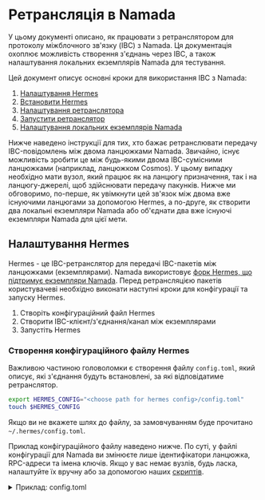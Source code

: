 
# Ретрансляція в Namada

У цьому документі описано, як працювати з ретранслятором для протоколу міжблочного зв'язку (IBC) з Namada. Ця документація охоплює можливість створення з'єднань через IBC, а також налаштування локальних екземплярів Namada для тестування.

Цей документ описує основні кроки для використання IBC з Namada:

1. [Налаштування Hermes](#setup-hermes)
2. [Встановити Hermes](#install-hermes)
3. [Налаштування ретранслятора](#setting-up-the-relayer)
4. [Запустити ретранслятор](#start-the-relayer)
5. [Налаштування локальних екземплярів Namada](#set-up-local-namada-instances-using-the-hermes-script)

Нижче наведено інструкції для тих, хто бажає ретранслювати передачу IBC-повідомлень між двома ланцюжками Namada. Звичайно, існує можливість зробити це між будь-якими двома IBC-сумісними ланцюжками (наприклад, ланцюжком Cosmos).
У цьому випадку необхідно мати вузол, який працює як на ланцюгу призначення, так і на ланцюгу-джерелі, щоб здійснювати передачу пакунків.
Нижче ми обговоримо, по-перше, як увімкнути цей зв'язок між двома вже існуючими ланцюгами за допомогою Hermes, а по-друге, як створити два локальні екземпляри Namada або об'єднати два вже існуючі екземпляри Namada для цієї мети.


## Налаштування Hermes
Hermes - це IBC-ретранслятор для передачі IBC-пакетів між ланцюжками (екземплярами).
Namada використовує [форк Hermes, що підтримує екземпляри Namada](https://github.com/heliaxdev/hermes/tree/1.6.0-namada).
Перед ретрансляцією пакетів користувачеві необхідно виконати наступні кроки для конфігурації та запуску Hermes.

1. Створіть конфігураційний файл Hermes
2. Створити IBC-клієнт/з'єднання/канал між екземплярами
3. Запустіть Hermes

### Створення конфігураційного файлу Hermes
Важливою частиною головоломки є створення файлу `config.toml`, який описує, які з'єднання будуть встановлені, за які відповідатиме ретранслятор.

```bash copy
export HERMES_CONFIG="<choose path for hermes config>/config.toml"
touch $HERMES_CONFIG
``` 

Якщо ви не вкажете шлях до файлу, за замовчуванням буде прочитано `~/.hermes/config.toml`.

Приклад конфігураційного файлу наведено нижче. По суті, у файлі конфігурації для Namada ви змінюєте лише ідентифікатори ланцюжка, RPC-адреси та імена ключів. Якщо у вас немає вузлів, будь ласка, налаштуйте їх вручну або за допомогою наших [скриптів](#set-up-local-namada-instances-using-the-hermes-script).

<details>
<summary>Приклад: config.toml</summary>
```toml copy
[global]
log_level = 'info'

[mode]

[mode.clients]
enabled = true
refresh = true
misbehaviour = true

[mode.connections]
enabled = false

[mode.channels]
enabled = false

[mode.packets]
enabled = true
clear_interval = 10
clear_on_start = false
tx_confirmation = true

[telemetry]
enabled = false
host = '127.0.0.1'
port = 3001

[[chains]]
id = 'namada-test.0a4c6786dbda39f786'  # set your chain ID
type = 'namada'
rpc_addr = 'http://127.0.0.1:27657'  # set the IP and the port of the chain
grpc_addr = 'http://127.0.0.1:9090'  # not used for now
event_source = { mode = 'push', url = 'ws://127.0.0.1:27657/websocket', batch_delay = '500ms' }  # set the IP and the port of the chain
account_prefix = ''  # not used
key_name = 'relayer'  # The key is an account name you made
store_prefix = 'ibc'
gas_price = { price = 0.001, denom = 'nam' }  # not used for now

[[chains]]
id = 'namada-test.647287156defa8728c'
type = 'namada'
rpc_addr = 'http://127.0.0.1:28657'
grpc_addr = 'http://127.0.0.1:9090'
event_source = { mode = 'push', url = 'ws://127.0.0.1:28657/websocket', batch_delay = '500ms' }
account_prefix = ''
key_name = 'relayer'
store_prefix = 'ibc'
gas_price = { price = 0.001, denom = 'nam' }
```
</details>

Шлях до конфігураційного файлу, який зберігається у змінній  `$HERMES_CONFIG`, стане в нагоді пізніше.


<Callout type="info" emoji="🧩">
**Інтерпретація toml** *Тлумачення toml

Кожна конфігурація ланцюжка вказана під об'єктом `[[chains]]`.
Це ті шматочки головоломки, на яких ви хочете тримати свій 👀:
 - `chains.id` - назва ланцюжка
 - `chains.rpc_address` вказує порт, через який канал зв'язується, і буде аргументом для `ledger_address` Namada при взаємодії з книгою (стане зрозуміліше пізніше)
     - Обов'язково змініть IP-адресу на IP-адресу вашої локальної машини, на якій запущено цей вузол!
 - `chains.key_name` вказує ключ підписувача, який підписує транзакцію від релеєра. Ключ повинен бути згенерований перед запуском релеєра.
 - `event_source` вказує URL веб-сокета ланцюжка. Вона має збігатися з `rpc_адресою` для коректної роботи Hermes.
</Callout>

### Створення IBC-клієнта/з'єднання/каналу між екземплярами
Для їх створення в Hermes CLI є команди. Перед створенням вузла кожного екземпляра повинна бути запущена за вказаними rpc-адресами. Якщо у вас немає вузлів, будь ласка, налаштуйте їх вручну або за допомогою наших [скриптів](#set-up-local-namada-instances-using-the-hermes-script).

### Експорт змінних середовища
Користувачеві, який здійснює ретрансляцію, потрібно зберегти певні змінні оточення. Ось ці змінні:
```bash copy
export CHAIN_A_ID="<replace-with-chain-a-id>"
export CHAIN_B_ID="<replace-with-chain-b-id>"
export HERMES_CONFIG="<replace-with-hermes-config-path>"
```

## Встановлення Hermes
Перед виконанням будь-яких операцій з IBC необхідно завантажити бінарник Hermes форка Heliax або зібрати його з вихідного коду.

### З бінарних файлів
Ви можете завантажити найновіший бінарний випуск з нашої [сторінки випусків](https://github.com/heliaxdev/hermes/releases), вибравши відповідну архітектуру.

Приклад:
```bash copy
export TAG="v1.6.0-namada-beta3"
export ARCH="x86_64-unknown-linux-gnu" # or "aarch64-apple-darwin"
curl -Lo /tmp/hermes.tar.gz https://github.com/heliaxdev/hermes/releases/download/${TAG}/hermes-${TAG}-${ARCH}.tar.gz
tar -xvzf /tmp/hermes.tar.gz -C /usr/local/bin
```

<Callout type="info">
У деяких системах `/usr/local/bin` є захищеним каталогом. У цьому випадку вам може знадобитися виконати наведену вище команду з `sudo`.
Тобто 
```bash copy
sudo tar -xvzf /tmp/hermes.tar.gz -C /usr/local/bin
```
Це також стосується команди `cp ./target/release/hermes /usr/local/bin/` нижче (див. коментар).
</Callout>

### З вихідних кодів
```bash copy
export TAG="v1.6.0-namada-beta3"

git clone https://github.com/heliaxdev/hermes.git
git checkout $TAG
cd hermes
cargo build --release --bin hermes
export HERMES=$(pwd) # if needed
```
Перевір бінарний файл::
```bash copy
./target/release/hermes --version #or sudo cp ./target/release/hermes /usr/local/bin/
```

<Callout type="info">
Рекомендується додати hermes до `$PATH` таким чином, щоб його можна було викликати без будь-яких префіксів.
Для користувачів ubuntu цього можна досягти за допомогою
```bash copy
cp ./target/release/hermes /usr/local/bin/
```
</Callout>

## Налаштування ретранслятора

### Створіть каталог `namada_wallet` та ланцюжок каталогів для кожного релеєра wallet.toml

Для роботи ретранслятор йому необхідно мати каталог гаманця для зберігання ключів релеєра. Це можна зробити, виконавши
```bash copy
# in the Hermes folder
mkdir namada_wallet
mkdir -p ~/.hermes/namada_wallet/$CHAIN_A_ID
mkdir -p ~/.hermes/namada_wallet/$CHAIN_B_ID
```

<Callout type="info">
Цей крок потрібен лише для ланцюжків Namada. Для ланцюжків на основі cosmos рекомендується додати ключ безпосередньо до hermes.
```bash copy
./hermes --config $HERMES_CONFIG keys add --chain "<name-of-chain>" --key-file "<path-to-key>" --overwrite
```
</Callout>

### Створіть обліковий запис релеєра
У кожному ланцюжку має бути обліковий запис `relayer`. У ланцюжку Namada це можна зробити, виконавши
```bash copy
namadaw key gen --alias relayer
```

В результаті буде згенеровано ключ для облікового запису релеєра. Ключ буде збережено у файлі `wallet.toml`, який знаходиться у [базовому каталозі](./ledger/base-directory.mdx) вузла, всередині теки `chain-id`. Наприклад, якщо `chain-id` буде `namada-test.0a4c6786dbda39f786`, то `wallet.toml` буде знайдено у `$HOME/.local/share/namada/namada-test.0a4c6786dbda39f786/wallet.toml` (на машині ubuntu, де `base-dir` налаштовано неправильно).

Тепер важливо скопіювати цей файл гаманця в каталог `namada_wallet`, який було створено вище, для кожного ланцюжка. Продовжуючи цей приклад, перший гаманець можна скопіювати за допомогою запуску:

```bash copy
cp $HOME/.local/share/namada/$CHAIN_A_ID/wallet.toml ~/.hermes/namada_wallet/$CHAIN_A_ID/wallet.toml
# Make sure this is done for both wallets on each chain!
```

Тепер можна налаштовувати клієнта.

### Створення IBC-каналу
Команда "створити канал" (нижче) створює не тільки IBC-канал, але й необхідне IBC-клієнтське з'єднання.

```bash copy
hermes --config $HERMES_CONFIG \
  create channel \
  --a-chain $CHAIN_A_ID \
  --b-chain $CHAIN_B_ID \
  --a-port transfer \
  --b-port transfer \
  --new-client-connection --yes
```

<Callout type="info">
Зверніть увагу, що наведені вище `CHAIN_ID` будуть залежати від ваших власних налаштувань, тому перевірте це самостійно!
</Callout>

Після завершення створення ви побачите ідентифікатори каналів. Наприклад, наступний текст показує, що канал з ID `7` було створено на ланцюгу A `namada-test.0a4c6786dbda39f786`, а канал з ID `12` було створено на ланцюгу B `namada-test.647287156defa8728c`. Ідентифікатори каналів знадобляться вам для передачі через IBC. Це означає, що ви повинні вказати `channel-7` як ідентифікатор каналу (префікс `channel-` завжди є обов'язковим) для передачі з Ланцюга A на Ланцюг B. Також, ви повинні вказати `channel-12` як ідентифікатор каналу для передачі з Ланцюга B на Ланцюг A.

<Expandable>
```
SUCCESS Channel {
    ordering: Unordered,
    a_side: ChannelSide {
        chain: BaseChainHandle {
            chain_id: ChainId {
                id: "namada-test.0a4c6786dbda39f786",
                version: 0,
            },
            runtime_sender: Sender { .. },
        },
        client_id: ClientId(
            "07-tendermint-0",
        ),
        connection_id: ConnectionId(
            "connection-3",
        ),
        port_id: PortId(
            "transfer",
        ),
        channel_id: Some(
            ChannelId(
                "channel-7",
            ),
        ),
        version: None,
    },
    b_side: ChannelSide {
        chain: BaseChainHandle {
            chain_id: ChainId {
                id: "namada-test.647287156defa8728c",
                version: 0,
            },
            runtime_sender: Sender { .. },
        },
        client_id: ClientId(
            "07-tendermint-1",
        ),
        connection_id: ConnectionId(
            "connection-2",
        ),
        port_id: PortId(
            "transfer",
        ),
        channel_id: Some(
            ChannelId(
                "channel-12",
            ),
        ),
        version: None,
    },
    connection_delay: 0ns,
}
```
</Expandable>

## Запуск ретранслятора
Як тільки ви запускаєте Hermes, він відстежує екземпляри через вузли і ретранслює пакети відповідно до відстежуваних подій.
```bash copy
hermes --config $HERMES_CONFIG start
```

Ви можете ознайомитися з більш детальною інформацією про Hermes в [офіційному документі](https://hermes.informal.systems/).

Після синхронізації ви можете створити канал і запустити Hermes, як описано [вище](#create-ibc-channel).
```bash copy
# create a channel
hermes --config $HERMES_CONFIG \
  create channel \
  --a-chain $CHAIN_A_ID \
  --b-chain $CHAIN_B_ID \
  --a-port transfer \
  --b-port transfer \
  --new-client-connection --yes
```

### Передача активів через IBC
Тепер можна [переносити активи між двома ланцюжками.](../users/ibc.mdx)

## Налаштування локальних екземплярів Namada за допомогою скрипта hermes
Скрипт `setup-namada` створить два екземпляри з одним вузлом валідатора, скопіює необхідні файли для Hermes і створить обліковий запис для Hermes на кожному реєстрі. Крім того, він створить конфігураційний файл Hermes `config_for_namada.txt` у каталозі `hermes`.

Спочатку вам потрібно буде експортувати деякі змінні середовища:
```bash copy
export NAMADA_DIR="<path-to-namada-source-directory>"
export TAG="v1.6.0-namada-beta3"
```

```bash copy
git clone https://github.com/heliaxdev/hermes.git
git checkout $TAG # The branch is the same as our Hermes
cd hermes
./scripts/setup-namada $NAMADA_DIR $CHAIN_ID_A $CHAIN_ID_B
```

У цьому випадку користувачеві не потрібно чекати на синхронізацію. Якщо на рахунку релеєра на кожному екземплярі достатньо коштів, користувач може створити канал і негайно запустити Hermes, як описано [вище](#create-ibc-channel). Користувач може знайти ідентифікатори ланцюжків екземплярів у конфігураційному файлі `config_for_namada.toml`. Можна виконати `grep "id" ${HERMES_CONFIG}`.
```bash copy
# create a channel
hermes --config $HERMES_CONFIG \
  create channel \
  --a-chain $CHAIN_A_ID \
  --b-chain $CHAIN_B_ID \
  --a-port transfer \
  --b-port transfer \
  --new-client-connection --yes

# Run Hermes
hermes --config $HERMES_CONFIG start
```

Дані та конфігураційні файли кожного вузла знаходяться у `hermes/data/namada-*/.namada`.

Для того, щоб закрити будь-які регістри, налаштовані скриптом, можна виконати
```bash copy
killall namadan
```
